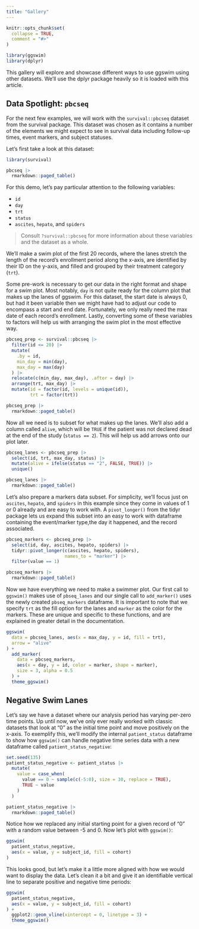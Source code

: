 ```yaml
---
title: "Gallery"
---
```


```r
knitr::opts_chunk$set(
  collapse = TRUE,
  comment = "#>"
)
```

```r
library(ggswim)
library(dplyr)
```

This gallery will explore and showcase different ways to use ggswim using other datasets. We'll use the dplyr package heavily so it is loaded with this article.

## Data Spotlight: `pbcseq`

For the next few examples, we will work with the `survival::pbcseq` dataset from the survival package. This dataset was chosen as it contains a number of the elements we might expect to see in survival data including follow-up times, event markers, and subject statuses.

Let's first take a look at this dataset:

```r
library(survival)

pbcseq |>
  rmarkdown::paged_table()
```

For this demo, let's pay particular attention to the following variables:

- `id`
- `day`
- `trt`
- `status`
- `ascites`, `hepato`, and `spiders`

> Consult `?survival::pbcseq` for more information about these variables and the dataset as a whole.

We'll make a swim plot of the first 20 records, where the lanes stretch the length of the record's enrollment period along the x-axis, are identified by their ID on the y-axis, and filled and grouped by their treatment category (`trt`).

Some pre-work is necessary to get our data in the right format and shape for a swim plot. Most notably, `day` is not quite ready for the column plot that makes up the lanes of ggswim. For this dataset, the start date is always 0, but had it been variable then we might have had to adjust our code to encompass a start and end date. Fortunately, we only really need the max date of each record's enrollment. Lastly, converting some of these variables to factors will help us with arranging the swim plot in the most effective way.

```r
pbcseq_prep <- survival::pbcseq |>
  filter(id <= 20) |>
  mutate(
    .by = id,
    min_day = min(day),
    max_day = max(day)
  ) |>
  relocate(c(min_day, max_day), .after = day) |>
  arrange(trt, max_day) |>
  mutate(id = factor(id, levels = unique(id)),
         trt = factor(trt))

pbcseq_prep |>
  rmarkdown::paged_table()
```

Now all we need is to subset for what makes up the lanes. We'll also add a column called `alive`, which will be `TRUE` if the patient was not declared dead at the end of the study (`status == 2`). This will help us add arrows onto our plot later.

```r
pbcseq_lanes <- pbcseq_prep |>
  select(id, trt, max_day, status) |>
  mutate(alive = ifelse(status == "2", FALSE, TRUE)) |>
  unique()

pbcseq_lanes |>
  rmarkdown::paged_table()
```

Let's also prepare a markers data subset. For simplicity, we'll focus just on `ascites`, `hepato`, and `spiders` in this example since they come in values of 1 or 0 already and are easy to work with. A `pivot_longer()` from the tidyr package lets us expand this subset into an easy to work with dataframe containing the event/marker type,the day it happened, and the record associated.

```r
pbcseq_markers <- pbcseq_prep |>
  select(id, day, ascites, hepato, spiders) |>
  tidyr::pivot_longer(c(ascites, hepato, spiders),
                      names_to = "marker") |>
  filter(value == 1)

pbcseq_markers |>
  rmarkdown::paged_table()
```

Now we have everything we need to make a swimmer plot. Our first call to `ggswim()` makes use of `pbseq_lanes` and our single call to `add_marker()` uses the newly created `pbseq_markers` dataframe. It is important to note that we specify `trt` as the fill option for the lanes and `marker` as the color for the markers. These are unique and specific to these functions, and are explained in greater detail in the documentation. 

```r
ggswim(
  data = pbcseq_lanes, aes(x = max_day, y = id, fill = trt),
  arrow = "alive"
) +
  add_marker(
    data = pbcseq_markers,
    aes(x = day, y = id, color = marker, shape = marker),
    size = 3, alpha = 0.5
  ) +
  theme_ggswim()
```

## Negative Swim Lanes

Let's say we have a dataset where our analysis period has varying per-zero time points. Up until now, we've only ever really worked with classic datasets that look at "0" as the initial time point and move positively on the x-axis. To exemplify this, we'll modify the internal `patient_status` dataframe to show how `ggswim()` can handle negative time series data with a new dataframe called `patient_status_negative`:

```r
set.seed(135)
patient_status_negative <- patient_status |>
  mutate(
    value = case_when(
      value == 0 ~ sample(c(-5:0), size = 30, replace = TRUE),
      TRUE ~ value
    )
  )

patient_status_negative |>
  rmarkdown::paged_table()
```

Notice how we replaced any initial starting point for a given record of "0" with a random value between -5 and 0. Now let's plot with `ggswim()`:

```r
ggswim(
  patient_status_negative,
  aes(x = value, y = subject_id, fill = cohort)
)
```

This looks good, but let's make it a little more aligned with how we would want to display the data. Let's clean it a bit and give it an identifiable vertical line to separate positive and negative time periods:

```r
ggswim(
  patient_status_negative,
  aes(x = value, y = subject_id, fill = cohort)
) +
  ggplot2::geom_vline(xintercept = 0, linetype = 3) +
  theme_ggswim()
```

